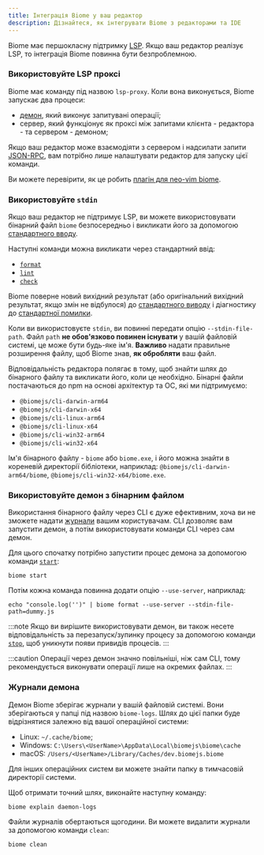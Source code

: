 ```yaml
---
title: Інтеграція Biome у ваш редактор
description: Дізнайтеся, як інтегрувати Biome з редакторами та IDE
---
```


Biome має першокласну підтримку [LSP](https://microsoft.github.io/language-server-protocol/). Якщо ваш редактор реалізує LSP, то інтеграція Biome повинна бути безпроблемною.

### Використовуйте LSP проксі

Biome має команду під назвою `lsp-proxy`. Коли вона виконується, Biome запускає два процеси:
- [демон](/internals/architecture#daemon), який виконує запитувані операції;
- сервер, який функціонує як проксі між запитами клієнта - редактора - та сервером - демоном;

Якщо ваш редактор може взаємодіяти з сервером і надсилати запити [JSON-RPC](https://www.jsonrpc.org/), вам потрібно лише налаштувати редактор для запуску цієї команди.

Ви можете перевірити, як це робить [плагін для neo-vim biome](https://github.com/neovim/nvim-lspconfig/blob/master/lua/lspconfig/configs/biome.lua).

### Використовуйте `stdin`

Якщо ваш редактор не підтримує LSP, ви можете використовувати бінарний файл `biome` безпосередньо і викликати його за допомогою [стандартного вводу](https://en.wikipedia.org/wiki/Standard_streams#Standard_input_(stdin)).

Наступні команди можна викликати через стандартний ввід:
- [`format`](/reference/cli/#biome-format)
- [`lint`](/reference/cli/#biome-lint)
- [`check`](/reference/cli/#biome-check)

Biome поверне новий вихідний результат (або оригінальний вихідний результат, якщо змін не відбулося) до [стандартного виводу](https://en.wikipedia.org/wiki/Standard_streams#Standard_output_(stdout)) і діагностику до [стандартної помилки](https://en.wikipedia.org/wiki/Standard_streams#Standard_error_(stderr)).

Коли ви використовуєте `stdin`, ви повинні передати опцію `--stdin-file-path`. Файл `path` **не обов'язково повинен існувати** у вашій файловій системі, це може бути будь-яке ім'я. **Важливо** надати правильне розширення файлу, щоб Biome знав, **як обробляти** ваш файл.

Відповідальність редактора полягає в тому, щоб знайти шлях до бінарного файлу та викликати його, коли це необхідно. Бінарні файли постачаються до npm на основі архітектур та ОС, які ми підтримуємо:

- `@biomejs/cli-darwin-arm64`
- `@biomejs/cli-darwin-x64`
- `@biomejs/cli-linux-arm64`
- `@biomejs/cli-linux-x64`
- `@biomejs/cli-win32-arm64`
- `@biomejs/cli-win32-x64`

Ім'я бінарного файлу - `biome` або `biome.exe`, і його можна знайти в кореневій директорії бібліотеки, наприклад: `@biomejs/cli-darwin-arm64/biome`, `@biomejs/cli-win32-x64/biome.exe`.

### Використовуйте демон з бінарним файлом

Використання бінарного файлу через CLI є дуже ефективним, хоча ви не зможете надати [журнали](#журнали-демона) вашим користувачам. CLI дозволяє вам запустити демон, а потім використовувати команди CLI через сам демон.

Для цього спочатку потрібно запустити процес демона за допомогою команди [`start`](/reference/cli#biome-start):

```shell
biome start
```
Потім кожна команда повинна додати опцію `--use-server`, наприклад:

```shell
echo "console.log('')" | biome format --use-server --stdin-file-path=dummy.js
```

:::note
Якщо ви вирішите використовувати демон, ви також несете відповідальність за перезапуск/зупинку процесу за допомогою команди [`stop`](/reference/cli#biome-stop), щоб уникнути появи привидів процесів.
:::

:::caution
Операції через демон значно повільніші, ніж сам CLI, тому рекомендується виконувати операції лише на окремих файлах.
:::

### Журнали демона

Демон Biome зберігає журнали у вашій файловій системі.
Вони зберігаються у папці під назвою `biome-logs`.
Шлях до цієї папки буде відрізнятися залежно від вашої операційної системи:

-  Linux: `~/.cache/biome`;
-  Windows: `C:\Users\<UserName>\AppData\Local\biomejs\biome\cache`
-  macOS: `/Users/<UserName>/Library/Caches/dev.biomejs.biome`

Для інших операційних систем ви можете знайти папку в тимчасовій директорії системи.

Щоб отримати точний шлях, виконайте наступну команду:

```shell
biome explain daemon-logs
```

Файли журналів обертаються щогодини.
Ви можете видалити журнали за допомогою команди `clean`:

```shell
biome clean
```
